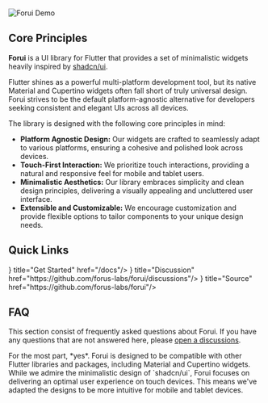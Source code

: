 

<br />

<Image
    src="/banner-crop-160724.png"
    className="w-full border rounded"
    alt="Forui Demo"
    width={0}
    height={0}
/>


## Core Principles

**Forui** is a UI library for Flutter that provides a set of minimalistic widgets heavily inspired by [shadcn/ui](https://ui.shadcn.com/).


Flutter shines as a powerful multi-platform development tool, but its native Material and Cupertino widgets often fall short of truly universal design.
Forui strives to be the default platform-agnostic alternative for developers seeking consistent and elegant UIs across all devices.

The library is designed with the following core principles in mind:
- **Platform Agnostic Design:** Our widgets are crafted to seamlessly adapt to various platforms, ensuring a cohesive and polished look across devices.
- **Touch-First Interaction:** We prioritize touch interactions, providing a natural and responsive feel for mobile and tablet users.
- **Minimalistic Aesthetics:** Our library embraces simplicity and clean design principles, delivering a visually appealing and uncluttered user interface.
- **Extensible and Customizable:** We encourage customization and provide flexible options to tailor components to your unique design needs.


## Quick Links


<Cards>
    <Cards.Card icon={<Sparkles/>} title="Get Started" href="/docs"/>
    <Cards.Card icon={<MessagesSquare/>} title="Discussion" href="https://github.com/forus-labs/forui/discussions"/>
    <Cards.Card icon={<FolderGit2/>} title="Source" href="https://github.com/forus-labs/forui"/>
</Cards>

## FAQ

This section consist of frequently asked questions about Forui.
If you have any questions that are not answered here, please [open a discussions](https://github.com/forus-labs/forui/discussions).


<Faq title="Can I use X with Forui?">
    For the most part, *yes*.
    Forui is designed to be compatible with other Flutter libraries and packages, including Material and Cupertino widgets.
</Faq>

<Faq title="Why is Forui not a port of shadcn/ui?">
    While we admire the minimalistic design of `shadcn/ui`, Forui focuses on delivering an optimal user experience on touch devices.
    This means we've adapted the designs to be more intuitive for mobile and tablet devices.
</Faq>


